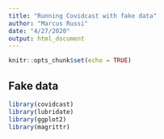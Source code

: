 ```yaml
---
title: "Running Covidcast with fake data"
author: "Marcus Russi"
date: "4/27/2020"
output: html_document
---
```


```r
knitr::opts_chunk$set(echo = TRUE)
```

## Fake data

```r
library(covidcast)
library(lubridate)
library(ggplot2)
library(magrittr)
```

